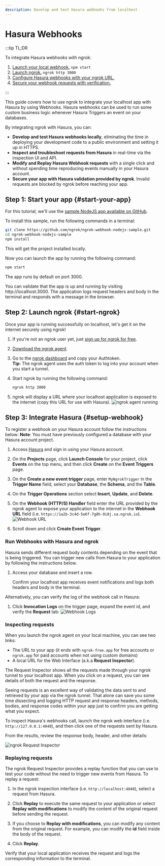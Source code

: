 ```yaml
---
description: Develop and test Hasura webhooks from localhost
---
```


# Hasura Webhooks

:::tip TL;DR

To integrate Hasura webhooks with ngrok:

1. [Launch your local webhook.](#start-your-app) `npm start`
1. [Launch ngrok.](#start-ngrok) `ngrok http 3000`
1. [Configure Hasura webhooks with your ngrok URL.](#setup-webhook)
1. [Secure your webhook requests with verification.](#security)

:::

This guide covers how to use ngrok to integrate your localhost app with Hasura by using Webhooks.
Hasura webhooks can be used to run some custom business logic whenever Hasura Triggers an event on your databases.

By integrating ngrok with Hasura, you can:

- **Develop and test Hasura webhooks locally**, eliminating the time in deploying your development code to a public environment and setting it up in HTTPS.
- **Inspect and troubleshoot requests from Hasura** in real-time via the inspection UI and API.
- **Modify and Replay Hasura Webhook requests** with a single click and without spending time reproducing events manually in your Hasura account.
- **Secure your app with Hasura validation provided by ngrok**. Invalid requests are blocked by ngrok before reaching your app.

## **Step 1**: Start your app {#start-your-app}

For this tutorial, we'll use the [sample NodeJS app available on GitHub](https://github.com/ngrok/ngrok-webhook-nodejs-sample).

To install this sample, run the following commands in a terminal:

```bash
git clone https://github.com/ngrok/ngrok-webhook-nodejs-sample.git
cd ngrok-webhook-nodejs-sample
npm install
```

This will get the project installed locally.

Now you can launch the app by running the following command:

```bash
npm start
```

The app runs by default on port 3000.

You can validate that the app is up and running by visiting http://localhost:3000. The application logs request headers and body in the terminal and responds with a message in the browser.

## **Step 2**: Launch ngrok {#start-ngrok}

Once your app is running successfully on localhost, let's get it on the internet securely using ngrok!

1. If you're not an ngrok user yet, just [sign up for ngrok for free](https://ngrok.com/signup).

1. [Download the ngrok agent](https://ngrok.com/download).

1. Go to the [ngrok dashboard](https://dashboard.ngrok.com) and copy your Authtoken. <br />
   **Tip:** The ngrok agent uses the auth token to log into your account when you start a tunnel.
1. Start ngrok by running the following command:

   ```bash
   ngrok http 3000
   ```

1. ngrok will display a URL where your localhost application is exposed to the internet (copy this URL for use with Hasura).
   ![ngrok agent running](/img/integrations/launch_ngrok_tunnel.png)

## **Step 3**: Integrate Hasura {#setup-webhook}

To register a webhook on your Hasura account follow the instructions below:
   **Note**: You must have previously configured a database with your Hasura account project.

1. Access [Hasura](https://cloud.hasura.io/) and sign in using your Hasura account.

1. On the **Projects** page, click **Launch Console** for your project, click **Events** on the top menu, and then click **Create** on the **Event Triggers** page.

1. On the **Create a new event trigger** page, enter `MyNgrokTrigger` in the **Trigger Name** field, select your **Database**, the **Schema**, and the **Table**.

1. On the **Trigger Operations** section select **Insert**, **Update**, and **Delete**.

1. On the **Webhook (HTTP/S) Handler** field enter the URL provided by the ngrok agent to expose your application to the internet in the **Webhook URL** field (i.e. `https://1a2b-3c4d-5e6f-7g8h-9i0j.sa.ngrok.io`).
   ![Webhook URL](img/ngrok_url_configuration_hasura.png)

1. Scroll down and click **Create Event Trigger**.


### Run Webhooks with Hasura and ngrok

Hasura sends different request body contents depending on the event that is being triggered.
You can trigger new calls from Hasura to your application by following the instructions below.

1. Access your database and insert a row.

   Confirm your localhost app receives event notifications and logs both headers and body in the terminal.

Alternatively, you can verify the log of the webhook call in Hasura:

1. Click **Invocation Logs** on the trigger page, expand the event id, and verify the **Request** tab:
   ![Webhook Logs](img/ngrok_logs_hasura.png)


### Inspecting requests

When you launch the ngrok agent on your local machine, you can see two links:

- The URL to your app (it ends with `ngrok-free.app` for free accounts or `ngrok.app` for paid accounts when not using custom domains)
- A local URL for the Web Interface (a.k.a **Request Inspector**).

The Request Inspector shows all the requests made through your ngrok tunnel to your localhost app. When you click on a request, you can see details of both the request and the response.

Seeing requests is an excellent way of validating the data sent to and retrieved by your app via the ngrok tunnel. That alone can save you some time dissecting and logging HTTP request and response headers, methods, bodies, and response codes within your app just to confirm you are getting what you expect.

To inspect Hasura's webhooks call, launch the ngrok web interface (i.e. `http://127.0.0.1:4040`), and then click one of the requests sent by Hasura.

From the results, review the response body, header, and other details:

![ngrok Request Inspector](img/ngrok_introspection_Hasura_webhooks.png)

### Replaying requests

The ngrok Request Inspector provides a replay function that you can use to test your code without the need to trigger new events from Hasura. To replay a request:

1. In the ngrok inspection interface (i.e. `http://localhost:4040`), select a request from Hasura.

1. Click **Replay** to execute the same request to your application or select **Replay with modifications** to modify the content of the original request before sending the request.

1. If you choose to **Replay with modifications**, you can modify any content from the original request. For example, you can modify the **id** field inside the body of the request.

1. Click **Replay**.

Verify that your local application receives the request and logs the corresponding information to the terminal.

